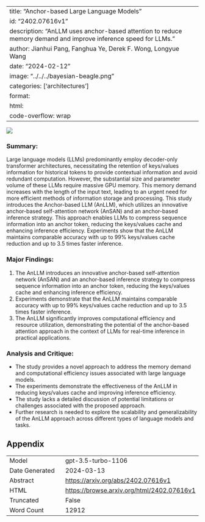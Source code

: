 
---
title: "Anchor-based Large Language Models"
id: "2402.07616v1"
description: "AnLLM uses anchor-based attention to reduce memory demand and improve inference speed for LLMs."
author: Jianhui Pang, Fanghua Ye, Derek F. Wong, Longyue Wang
date: "2024-02-12"
image: "../../../bayesian-beagle.png"
categories: ['architectures']
format:
  html:
    code-overflow: wrap
---

![](../../../bayesian-beagle.png)

### Summary:
Large language models (LLMs) predominantly employ decoder-only transformer architectures, necessitating the retention of keys/values information for historical tokens to provide contextual information and avoid redundant computation. However, the substantial size and parameter volume of these LLMs require massive GPU memory. This memory demand increases with the length of the input text, leading to an urgent need for more efficient methods of information storage and processing. This study introduces the Anchor-based LLM (AnLLM), which utilizes an innovative anchor-based self-attention network (AnSAN) and an anchor-based inference strategy. This approach enables LLMs to compress sequence information into an anchor token, reducing the keys/values cache and enhancing inference efficiency. Experiments show that the AnLLM maintains comparable accuracy with up to 99% keys/values cache reduction and up to 3.5 times faster inference.

### Major Findings:
1. The AnLLM introduces an innovative anchor-based self-attention network (AnSAN) and an anchor-based inference strategy to compress sequence information into an anchor token, reducing the keys/values cache and enhancing inference efficiency.
2. Experiments demonstrate that the AnLLM maintains comparable accuracy with up to 99% keys/values cache reduction and up to 3.5 times faster inference.
3. The AnLLM significantly improves computational efficiency and resource utilization, demonstrating the potential of the anchor-based attention approach in the context of LLMs for real-time inference in practical applications.

### Analysis and Critique:
- The study provides a novel approach to address the memory demand and computational efficiency issues associated with large language models.
- The experiments demonstrate the effectiveness of the AnLLM in reducing keys/values cache and improving inference efficiency.
- The study lacks a detailed discussion of potential limitations or challenges associated with the proposed approach.
- Further research is needed to explore the scalability and generalizability of the AnLLM approach across different types of language models and tasks.

## Appendix

|          |          |
|----------|----------|
| Model     | gpt-3.5-turbo-1106       |
| Date Generated     | 2024-03-13       |
| Abstract | [https://arxiv.org/abs/2402.07616v1](https://arxiv.org/abs/2402.07616v1)        |
| HTML     | [https://browse.arxiv.org/html/2402.07616v1](https://browse.arxiv.org/html/2402.07616v1)       |
| Truncated       | False       |
| Word Count       | 12912       |